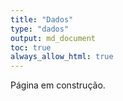 ```yaml
---
title: "Dados"
type: "dados"
output: md_document
toc: true
always_allow_html: true
---
```


Página em construção.
